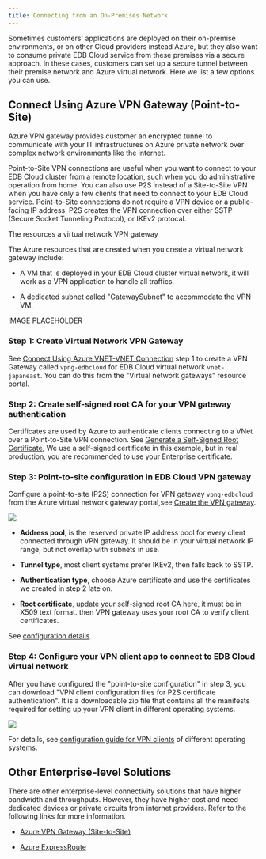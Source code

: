 ```yaml
---
title: Connecting from an On-Premises Network
---
```



Sometimes customers' applications are deployed on their on-premise
environments, or on other Cloud providers instead Azure, but they also
want to consume private EDB Cloud service from these premises via a
secure approach. In these cases, customers can set up a secure tunnel
between their premise network and Azure virtual network. Here we list a
few options you can use.

## Connect Using Azure VPN Gateway (Point-to-Site)

Azure VPN gateway provides customer an encrypted tunnel to communicate
with your IT infrastructures on Azure private network over complex
network environments like the internet.

Point-to-Site VPN connections are useful when you want to connect to
your EDB Cloud cluster from a remote location, such when you do
administrative operation from home. You can also use P2S instead of a
Site-to-Site VPN when you have only a few clients that need to connect
to your EDB Cloud service. Point-to-Site connections do not require a VPN
device or a public-facing IP address. P2S creates the VPN connection
over either SSTP (Secure Socket Tunneling Protocol), or IKEv2 protocal.

The resources a virtual network VPN gateway

The Azure resources that are created when you create a virtual network
gateway include:

-   A VM that is deployed in your EDB Cloud cluster virtual network, it will work as a VPN application to handle all traffics.

-   A dedicated subnet called "GatewaySubnet" to accommodate the VPN VM.

IMAGE PLACEHOLDER

### Step 1: Create Virtual Network VPN Gateway

See [Connect Using Azure VNET-VNET Connection](#connect-using-azure-vnet-vnet-connection) step 1 to create
a VPN Gateway called `vpng-edbcloud` for EDB Cloud virtual network
`vnet-japaneast`. You can do this from the "Virtual network gateways"
resource portal.

### Step 2: Create self-signed root CA for your VPN gateway authentication

Certificates are used by Azure to authenticate clients connecting to a
VNet over a Point-to-Site VPN connection. See
[Generate a Self-Signed Root
Certificate](https://docs.microsoft.com/en-us/azure/vpn-gateway/vpn-gateway-howto-point-to-site-resource-manager-portal#getcer),
We use a self-signed certificate in this example, but in real
production, you are recommended to use your Enterprise certificate.

### Step 3: Point-to-site configuration in EDB Cloud VPN gateway

Configure a point-to-site (P2S) connection for VPN gateway `vpng-edbcloud` from the Azure virtual network
gateway portal,see [Create the VPN gateway](https://docs.microsoft.com/en-us/azure/vpn-gateway/vpn-gateway-howto-point-to-site-resource-manager-portal#creategw).

![](images/image23.png)

-   **Address pool**, is the reserved private IP address pool for every client connected through VPN gateway. It should be in your virtual network IP range, but not overlap with subnets in use.

-   **Tunnel type**, most client systems prefer IKEv2, then falls back to SSTP.

-   **Authentication type**, choose Azure certificate and use the certificates we created in step 2 late on.

-   **Root certificate**, update your self-signed root CA here, it must be in X509 text format. then VPN gateway uses your root CA to
 verify client certificates.

See [configuration
details](https://docs.microsoft.com/en-us/azure/vpn-gateway/vpn-gateway-howto-point-to-site-resource-manager-portal#addresspool).

### Step 4: Configure your VPN client app to connect to EDB Cloud virtual network

After you have configured the "point-to-site configuration" in step 3, you
can download "VPN client configuration files for P2S certificate
authentication". It is a downloadable zip file that contains all the manifests required 
for setting up your VPN client in different operating systems.

![](images/image2.png)

For details, see [configuration guide for
VPN clients](https://docs.microsoft.com/en-us/azure/vpn-gateway/point-to-site-vpn-client-configuration-azure-cert)
of different operating systems.

## Other Enterprise-level Solutions

There are other enterprise-level connectivity solutions that have
higher bandwidth and throughputs. However, they have higher cost and need
dedicated devices or private circuits from internet providers. Refer to the following links for more information.

-   [Azure VPN Gateway (Site-to-Site)](https://docs.microsoft.com/en-us/azure/vpn-gateway/tutorial-site-to-site-portal)

-   [Azure ExpressRoute](https://docs.microsoft.com/en-ca/azure/expressroute/expressroute-introduction)
